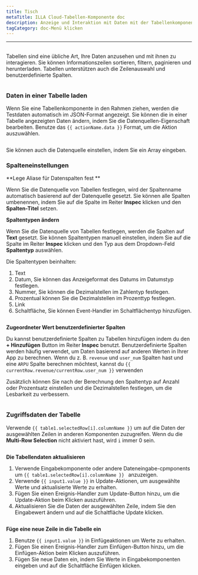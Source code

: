 ```yaml
---
title: Tisch
metaTitle: ILLA Cloud-Tabellen-Komponente doc
description: Anzeige und Interaktion mit Daten mit der Tabellenkomponente.
tagCategory: doc-Menü klicken
---
```


* * *

## <Heading hidden>Tabelle</Heading>

Tabellen sind eine übliche Art, Ihre Daten anzusehen und mit ihnen zu interagieren. Sie können Informationszeilen sortieren, filtern, paginieren und herunterladen. Tabellen unterstützen auch die Zeilenauswahl und benutzerdefinierte Spalten.

<img
  src='https://cdn.illacloud.com/official-website/img/docs/assemble/table.png'
  alt=""
/>

### Daten in einer Tabelle laden

Wenn Sie eine Tabellenkomponente in den Rahmen ziehen, werden die Testdaten automatisch im JSON-Format angezeigt. Sie können die in einer Tabelle angezeigten Daten ändern, indem Sie die Datenquellen-Eigenschaft bearbeiten. Benutze das `{{ actionName.data }}` Format, um die Aktion auszuwählen.

<img
  src='https://cdn.illacloud.com/official-website/img/docs/assemble/table1.png'
  alt=""
/>

Sie können auch die Datenquelle einstellen, indem Sie ein Array eingeben.

### Spalteneinstellungen

**Lege Aliase für Datenspalten fest **

Wenn Sie die Datenquelle von Tabellen festlegen, wird der Spaltenname automatisch basierend auf der Datenquelle gesetzt. Sie können alle Spalten umbenennen, indem Sie auf die Spalte im Reiter **Inspec** klicken und den **Spalten-Titel** setzen.

**Spaltentypen ändern**

Wenn Sie die Datenquelle von Tabellen festlegen, werden die Spalten auf **Text** gesetzt. Sie können Spaltentypen manuell einstellen, indem Sie auf die Spalte im Reiter **Inspec** klicken und den Typ aus dem Dropdown-Feld **Spaltentyp** auswählen.

Die Spaltentypen beinhalten:

1.  Text
2.  Datum, Sie können das Anzeigeformat des Datums im Datumstyp festlegen.
3.  Nummer, Sie können die Dezimalstellen im Zahlentyp festlegen.
4.  Prozentual können Sie die Dezimalstellen im Prozenttyp festlegen.
5.  Link
6.  Schaltfläche, Sie können Event-Handler im Schaltflächentyp hinzufügen.

<img
  src='https://cdn.illacloud.com/official-website/img/docs/assemble/table2.png'
  alt=""
/>

**Zugeordneter Wert benutzerdefinierter Spalten**

Du kannst benutzerdefinierte Spalten zu Tabellen hinzufügen indem du den **+ Hinzufügen** Button im Reiter **Inspec** benutzt. Benutzerdefinierte Spalten werden häufig verwendet, um Daten basierend auf anderen Werten in Ihrer App zu berechnen. Wenn du z. B. `revenue` und `user_num` Spalten hast und eine `ARPU` Spalte berechnen möchtest, kannst du `{{ currentRow.revenue/currentRow.user_num }}` verwenden

Zusätzlich können Sie nach der Berechnung den Spaltentyp auf Anzahl oder Prozentsatz einstellen und die Dezimalstellen festlegen, um die Lesbarkeit zu verbessern.

<img
  src='https://cdn.illacloud.com/official-website/img/docs/assemble/table3.png'
  alt=""
/>

### Zugriffsdaten der Tabelle

Verwende `{{ table1.selectedRow[i].columnName }}` um auf die Daten der ausgewählten Zeilen in anderen Komponenten zuzugreifen. Wenn du die **Multi-Row Selection** nicht aktiviert hast, wird `i` immer 0 sein.

<img
  src='https://cdn.illacloud.com/official-website/img/docs/assemble/table4.png'
  alt=""
/>

**Die Tabellendaten aktualisieren**

1.  Verwende Eingabekomponente oder andere Dateneingabe-cpmponents um `{{ table1.selectedRow[i].columnName }} ` anzuzeigen.
2.  Verwende `{{ input1.value }}` in Update-Aktionen, um ausgewählte Werte und aktualisierte Werte zu erhalten.
3.  Fügen Sie einen Ereignis-Handler zum Update-Button hinzu, um die Update-Aktion beim Klicken auszuführen.
4.  Aktualisieren Sie die Daten der ausgewählten Zeile, indem Sie den Eingabewert ändern und auf die Schaltfläche Update klicken.

<img
  src='https://cdn.illacloud.com/official-website/img/docs/assemble/table5.png'
  alt=""
/>

**Füge eine neue Zeile in die Tabelle ein**

1.  Benutze `{{ input1.value }}` in Einfügeaktionen um Werte zu erhalten.
2.  Fügen Sie einen Ereignis-Handler zum Einfügen-Button hinzu, um die Einfügen-Aktion beim Klicken auszuführen.
3.  Fügen Sie neue Daten ein, indem Sie Werte in Eingabekomponenten eingeben und auf die Schaltfläche Einfügen klicken.

<img
  src='https://cdn.illacloud.com/official-website/img/docs/assemble/table6.png'
  alt=""
/>
